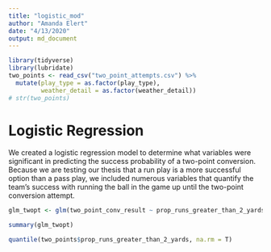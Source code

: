 ```yaml
---
title: "logistic_mod"
author: "Amanda Elert"
date: "4/13/2020"
output: md_document
---
```

```r
library(tidyverse)
library(lubridate)
two_points <- read_csv("two_point_attempts.csv") %>% 
  mutate(play_type = as.factor(play_type),
         weather_detail = as.factor(weather_detail))
# str(two_points)
```
# Logistic Regression
We created a logistic regression model to determine what variables were significant in predicting the success probability of a two-point conversion. Because we are testing our thesis that a run play is a more successful option than a pass play, we included numerous variables that quantify the team's success with running the ball in the game up until the two-point conversion attempt.
<br>
```r
glm_twopt <- glm(two_point_conv_result ~ prop_runs_greater_than_2_yards + prop_passes_greater_than_2_yards + total_pass_yards + total_run_yards + num_runs + num_passes + avg_yds_per_play + completion_percentage + play_type + score_differential + avg_yards_per_run + avg_yards_per_pass, family = binomial(link= "logit"), data=two_points, na.action = na.exclude)

summary(glm_twopt)
```

```r
quantile(two_points$prop_runs_greater_than_2_yards, na.rm = T)
```



